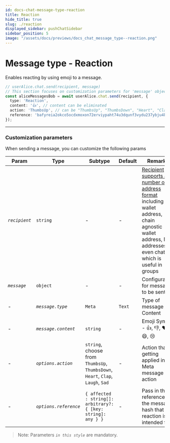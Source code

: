 ```yaml
---
id: docs-chat-message-type-reaction
title: Reaction
hide_title: true
slug: ./reaction
displayed_sidebar: pushChatSidebar
sidebar_position: 5
image: "/assets/docs/previews/docs_chat_message_type--reaction.png"
---
```


# Message type - Reaction

Enables reacting by using emoji to a message.

<head>
  <title>Message Type - Reaction | Push Chat | Push Documentation</title>
</head>


<Tabs className="codetabs" groupId="code-examples">
  <TabItem value="js" attributes={{className: "codetab js"}} default>

```typescript
// userAlice.chat.send(recipient, message)
// This section focuses on customization parameters for 'message' object
const aliceMessagesBob = await userAlice.chat.send(recipient, {
  type: 'Reaction',
  content: '👍', // content can be eliminated
  action: 'ThumbsUp', // can be "ThumbsUp", "ThumbsDown", "Heart", "Clap", "Laugh", "Sad", etc
  reference: 'bafyreia2okco5ocdxmoxon72erviypaht74u3dqunf3vydu237ybju4kw4', // pass in the reference to the message hash that this reaction is intended for
});
```

  </TabItem>
</Tabs>

---

### Customization parameters

When sending a message, you can customize the following params

| Param         | Type                  | Subtype                                                                         | Default | Remarks                                                                                                                                                                                                                                            |
| ------------- | --------------------- | ------------------------------------------------------------------------------- | ------- | -------------------------------------------------------------------------------------------------------------------------------------------------------------------------------------------------------------------------------------------------- |
| _`recipient`_ | `string`              | -                                                                               | -       | [Recipient supports a number of address format](/docs/chat/supported-wallet-standards/ 'Supported wallet standards for Push Chat') including wallet address, chain agnostic wallet address, NFT addresses or even chatid which is useful in groups |
| _`message`_   | `object`              | -                                                                               | -       | Configuration for message to be sent                                                                                                                                                                                                               |
| -             | _`message.type`_      | `Meta`                                                                          | `Text`  | Type of message Content                                                                                                                                                                                                                            |
| -             | _`message.content`_   | `string`                                                                        | -       | Emoji Symbol - 👍, 👎, ❤️, 👏, 😄, 😢                                                                                                                                                                                                              |
| -             | _`options.action`_    | `string`, choose from `ThumbsUp`, `ThumbsDown`, `Heart`, `Clap`, `Laugh`, `Sad` | -       | Action that is getting applied in the Meta message action                                                                                                                                                                                          |
| -             | _`options.reference`_ | `{ affected : string[]: arbitrary?: { [key: string]: any } }`                   | -       | Pass in the reference to the message hash that this reaction is intended for                                                                                                                                                                       |

> Note: Parameters _`in this style`_ are mandatory.
